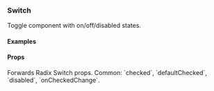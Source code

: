 
<Meta of={SwitchStories} />

### Switch

Toggle component with on/off/disabled states.

#### Examples

<Canvas>
  <Story of={SwitchStories.Off} />
</Canvas>

<Canvas>
  <Story of={SwitchStories.On} />
</Canvas>

<Canvas>
  <Story of={SwitchStories.WithLabel} />
</Canvas>

#### Props

<Description>
  Forwards Radix Switch props. Common: `checked`, `defaultChecked`, `disabled`,
  `onCheckedChange`.
</Description>
